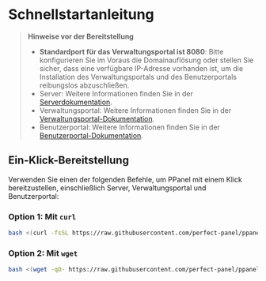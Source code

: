 # Schnellstartanleitung

> **Hinweise vor der Bereitstellung**
>
> - **Standardport für das Verwaltungsportal ist 8080**: Bitte konfigurieren Sie im Voraus die Domainauflösung oder stellen Sie sicher, dass eine verfügbare IP-Adresse vorhanden ist, um die Installation des Verwaltungsportals und des Benutzerportals reibungslos abzuschließen.
> - Server: Weitere Informationen finden Sie in der [Serverdokumentation](/de-DE/docs/server/config).
> - Verwaltungsportal: Weitere Informationen finden Sie in der [Verwaltungsportal-Dokumentation](/de-DE/docs/admin/config).
> - Benutzerportal: Weitere Informationen finden Sie in der [Benutzerportal-Dokumentation](/de-DE/docs/user/config).

## Ein-Klick-Bereitstellung

Verwenden Sie einen der folgenden Befehle, um PPanel mit einem Klick bereitzustellen, einschließlich Server, Verwaltungsportal und Benutzerportal:

### Option 1: Mit `curl`

```bash
bash <(curl -fsSL https://raw.githubusercontent.com/perfect-panel/ppanel-script/refs/heads/main/install.sh)
```

### Option 2: Mit `wget`

```bash
bash <(wget -qO- https://raw.githubusercontent.com/perfect-panel/ppanel-script/refs/heads/main/install.sh)
```


<Giscus />
